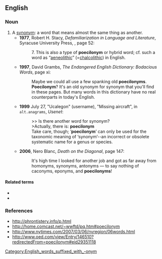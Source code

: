 ==English==

===Noun===
{{en-noun}}

# A [[synonym]]: a word that means almost the same thing as another.
#* '''1977''', Robert H. Stacy, ''Defamiliarization in Language and Literature'',<sup >[http://books.google.com/books?id=XWhZAAAAMAAJ ]</sup> Syracuse University Press, {{ISBN|9780815621843}}, page 52:
#*: 7. This is also a type of '''poecilonym''' or hybrid word; cf. such a word as “[[aeneolithic]]” (=[[chalcolithic]]) in English.
#* '''1997''', David Grambs, ''The Endangered English Dictionary: Bodacious Words'', page xi:
#*: Maybe we could all use a few spanking old '''poecilonyms'''. '''Poecilonym'''? It's an old synonym for synonym that you'll find in these pages. But many words in this dictionary have no real counterparts in today's English.
#* '''1999''' July 27, "Ucalegon" (username), "Missing aircraft", in <tt>alt.anagrams</tt>, ''Usenet'':
#*: &gt;&gt; Is there another word for synonym?
#*: &gt;Actually, there is: '''poecilonym'''
#*: Take care, though; ‘'''poecilonym'''’ can only be used for the taxonomic meaning of ‘synonym’--an incorrect or obsolete systematic name for a genus or species.
#* '''2006''', Nero Blanc, ''Death on the Diagonal'', page 147:
#*: It's high time I looked for another job and got as far away from homonyms, synonyms, antonyms — to say nothing of caconyms, eponyms, and '''poecilonyms'''!

====Related terms====
* {{l|en|poecilonymic}}
* {{l|en|poecilonymy}}

===References===
* http://phrontistery.info/p.html
* http://home.comcast.net/~wwftd/pq.htm#poecilonym
* http://www.nytimes.com/2007/03/06/nyregion/06words.html
* http://www.oed.com/view/Entry/146510?redirectedFrom=poecilonym#eid29351118

[[Category:English_words_suffixed_with_-onym]]